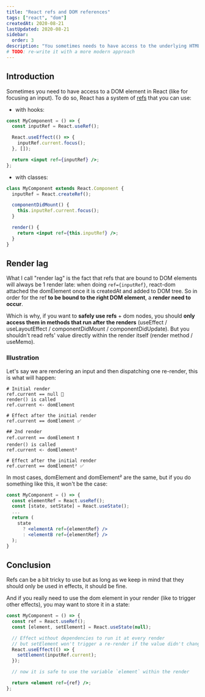 ```yaml
---
title: "React refs and DOM references"
tags: ["react", "dom"]
createdAt: 2020-08-21
lastUpdated: 2020-08-21
sidebar:
  order: 3
description: "You sometimes needs to have access to the underlying HTML elements in React. This short article is here to help you navigate this problem"
# TODO: re-write it with a more modern approach
---
```


## Introduction

Sometimes you need to have access to a DOM element in React (like for focusing an input). To do so, React has a system of [refs](https://reactjs.org/docs/refs-and-the-dom.html#gatsby-focus-wrapper) that you can use:

- with hooks:

```jsx
const MyComponent = () => {
  const inputRef = React.useRef();

  React.useEffect(() => {
    inputRef.current.focus();
  }, []);

  return <input ref={inputRef} />;
};
```

- with classes:

```jsx
class MyComponent extends React.Component {
  inputRef = React.createRef();

  componentDidMount() {
    this.inputRef.current.focus();
  }

  render() {
    return <input ref={this.inputRef} />;
  }
}
```

## Render lag

What I call "render lag" is the fact that refs that are bound to DOM elements will always be 1 render late: when doing `ref={inputRef}`, react-dom attached the domElement once it is createdAt and added to DOM tree. So in order for the ref **to be bound to the right DOM element**, a **render need to occur**.

Which is why, if you want to **safely use refs** + dom nodes, you should **only access them in methods that run after the renders** (useEffect / useLayoutEffect / componentDidMount / componentDidUpdate).
But you shouldn't read refs' value directly within the render itself (render method / useMemo).

### Illustration

Let's say we are rendering an input and then dispatching one re-render, this is what will happen:

```
# Initial render
ref.current == null 🚫
render() is called
ref.current <- domElement

# Effect after the initial render
ref.current == domElement ✅

## 2nd render
ref.current == domElement ❗️
render() is called
ref.current <- domElement²

# Effect after the initial render
ref.current == domElement² ✅
```

In most cases, domElement and domElement² are the same, but if you do something like this, it won't be the case:

```jsx
const MyComponent = () => {
  const elementRef = React.useRef();
  const [state, setState] = React.useState();
  ...
  return (
    state
      ? <elementA ref={elementRef} />
      : <elementB ref={elementRef} />
  );
}
```

## Conclusion

Refs can be a bit tricky to use but as long as we keep in mind that they should only be used in effects, it should be fine.

And if you really need to use the dom element in your render (like to trigger other effects), you may want to store it in a state:

```jsx
const MyComponent = () => {
  const ref = React.useRef();
  const [element, setElement] = React.useState(null);

  // Effect without dependencies to run it at every render
  // but setElement won't trigger a re-render if the value didn't change so that's fine
  React.useEffect(() => {
    setElement(inputRef.current);
  });

  // now it is safe to use the variable `element` within the render

  return <element ref={ref} />;
};
```
